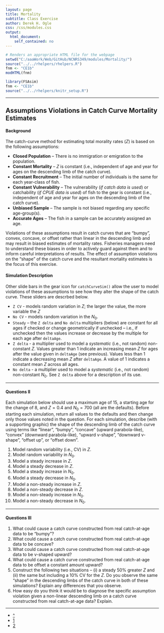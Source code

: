 ```yaml
---
layout: page
title: Mortality
subtitle: Class Exercise
author: Derek H. Ogle
css: /css/modules.css
output:
  html_document:
    self_contained: no
---
```


```r
# Renders an appropriate HTML file for the webpage
setwd("C:/aaaWork/Web/GitHub/NCNRS349/modules/Mortality/")
source("../../rhelpers/rhelpers.R")
fnm <- "CE1b"
modHTML(fnm)
```

```r
library(FSAsim)
fnm <- "CE1b"
source("../../rhelpers/knitr_setup.R")
```

----

## Assumptions Violations in Catch Curve Mortality Estimates

#### Background

The catch-curve method for estimating total morality rates ($Z$) is based on the following assumptions:

* **Closed Population** -- There is no immigration or emigration to the population.
* **Constant Mortality** -- $Z$ is constant (i.e., independent of age and year for ages on the descending limb of the catch curve).
* **Constant Recruitment** -- The initial number of individuals is the same for each year-class of fish.
* **Constant Vulnerability** -- The vulnerability (*if catch data is used*) or catchability (*if CPUE data is used*) of fish to the gear is constant (i.e., independent of age and year for ages on the descending limb of the catch curve).
* **Unbiased Sample** -- The sample is not biased regarding any specific age-group(s).
* **Accurate Ages** -- The fish in a sample can be accurately assigned an age.

Violations of these assumptions result in catch curves that are "bumpy", convex, concave, or offset rather than linear in the descending limb and may result in biased estimates of mortality rates.  Fisheries managers need to understand these biases in order to actively guard against them and to inform careful interpretations of results.  The effect of assumption violations on the "shape" of the catch curve and the resultant mortality estimates is the focus of this exercise.
  
#### Simulation Description

Other slide bars in the gear icon for `catchCurveSim()` allow the user to model violations of these assumptions to see how they alter the shape of the catch curve.  These sliders are descrbed below.

* `Z CV` - models random variation in $Z$; the larger the value, the more variable the $Z$
* `No CV` - models random variation in the $N_{0}$.
* `Steady` -- the `Z delta` and `No delta` multipliers (below) are constant for all ages if checked or change geometrically if unchecked -- i.e., if unchecked then the values increase or decrease by the multiple for each age after `deltaAge`.
* `Z delta` - a multiplier used to model a *systematic* (i.e., not random) non-constant $Z$.  Values greater than 1 indicate an increasing mean $Z$ for ages after the value given in `deltaAge` (see previous).  Values less than 1 indicate a decreasing mean $Z$ after `deltaAge`.  A value of 1 indicates a constant mean $Z$ across all ages.
* `No delta` - a multiplier used to model a *systematic* (i.e., not random) non-constant $N_{0}$.  See `Z delta` above for a description of its use.

----

#### Questions II

Each simulation below should use a maximum age of 15, a starting age for the change of 8, and $Z=0.4$ and $N_{0}=700$ (all are the defaults).  Before starting each simulation, return all values to the defaults and then change only those values noted in the question.  For each simulation, describe (with a supporting graphic) the shape of the descending limb of the catch curve using terms like "linear", "bumpy", "concave" (upward parabola-like), "convex" (downward parabola-like), "upward v-shape", "downward v-shape", "offset up", or "offset down". 

1. Model random variability (i.e., CV) in $Z$.
1. Model random variability in $N_{0}$.
1. Model a steady increase in $Z$.
1. Model a steady decrease in $Z$.
1. Model a steady increase in $N_{0}$.
1. Model a steady decrease in $N_{0}$.
1. Model a non-steady increase in $Z$.
1. Model a non-steady decrease in $Z$.
1. Model a non-steady increase in $N_{0}$.
1. Model a non-steady decrease in $N_{0}$.


----

#### Questions III

1. What could cause a catch curve constructed from real catch-at-age data to be "bumpy"?
1. What could cause a catch curve constructed from real catch-at-age data to be concave?
1. What could cause a catch curve constructed from real catch-at-age data to be v-shaped upward?
1. What could cause a catch curve constructed from real catch-at-age data to be offset a constant amount upward?
1. Construct the following two situations -- (i) a steady 50% greater $Z$ and (ii) the same but including a 10% CV for the $Z$.  Do you observe the same "shape" in the descending limbs of the catch curve in both of these simulations?  Explain any differences that you observe.
1. How easy do you think it would be to diagnose the specific assumption violation given a non-linear descending limb on a catch curve constructed from real catch-at-age data?  Explain.


----

<div class="text-center">
<ul class="pagination pagination-lg">
  <li><a href="../../index.html">^</a></li>
  <li><a href="CE1.html">1</a></li>
  <li class="active"><a href="#">2</a></li>
</ul>

